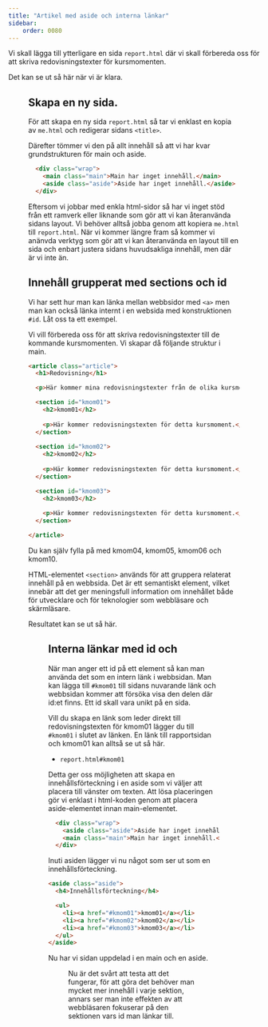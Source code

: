 ```yaml
---
title: "Artikel med aside och interna länkar" 
sidebar:
    order: 0080
---
```



Vi skall lägga till ytterligare en sida `report.html` där vi skall förbereda oss för att skriva redovisningstexter för kursmomenten.

Det kan se ut så här när vi är klara.


<Figure 
    src={report2}
    caption="En artikel med innehåll."
/>



## Skapa en ny sida.

För att skapa en ny sida `report.html` så tar vi enklast en kopia av `me.html` och redigerar sidans `<title>`.

Därefter tömmer vi den på allt innehåll så att vi har kvar grundstrukturen för main och aside.

```html title="Grundstrukturen för sidans huvudsakliga innehåll."
  <div class="wrap">
    <main class="main">Main har inget innehåll.</main>
    <aside class="aside">Aside har inget innehåll.</aside>
  </div>
```

Eftersom vi jobbar med enkla html-sidor så har vi inget stöd från ett ramverk eller liknande som gör att vi kan återanvända sidans layout. Vi behöver alltså jobba genom att kopiera `me.html` till `report.html`. När vi kommer längre fram så kommer vi anänvda verktyg som gör att vi kan återanvända en layout till en sida och enbart justera sidans huvudsakliga innehåll, men där är vi inte än.



## Innehåll grupperat med sections och id 

Vi har sett hur man kan länka mellan webbsidor med `<a>` men man kan också länka internt i en websida med konstruktionen `#id`. Låt oss ta ett exempel.

Vi vill förbereda oss för att skriva redovisningstexter till de kommande kursmomenten. Vi skapar då följande struktur i main.

```html title="Grundstruktur för report-sidan."
<article class="article">
  <h1>Redovisning</h1>

  <p>Här kommer mina redovisningstexter från de olika kursmomenten i denna kursen.</p>

  <section id="kmom01">
    <h2>kmom01</h2>
    
    <p>Här kommer redovisningstexten för detta kursmoment.</p>
  </section>
  
  <section id="kmom02">
    <h2>kmom02</h2>
    
    <p>Här kommer redovisningstexten för detta kursmoment.</p>
  </section>

  <section id="kmom03">
    <h2>kmom03</h2>
    
    <p>Här kommer redovisningstexten för detta kursmoment.</p>
  </section>

</article>
```

Du kan själv fylla på med kmom04, kmom05, kmom06 och kmom10.

HTML-elementet `<section>` används för att gruppera relaterat innehåll på en webbsida. Det är ett semantiskt element, vilket innebär att det ger meningsfull information om innehållet både för utvecklare och för teknologier som webbläsare och skärmläsare.

Resultatet kan se ut så här.


<Figure 
    src={report1}
    caption="Report-sidan är förberedd för att skriva redovisningstext."
/>



## Interna länkar med id och #

När man anger ett id på ett element så kan man använda det som en intern länk i webbsidan. Man kan lägga till `#kmom01` till sidans nuvarande länk och webbsidan kommer att försöka visa den delen där id:et finns. Ett id skall vara unikt på en sida.

Vill du skapa en länk som leder direkt till redovisningstexten för kmom01 lägger du till `#kmom01` i slutet av länken. En länk till rapportsidan och kmom01 kan alltså se ut så här.

* `report.html#kmom01`

Detta ger oss möjligheten att skapa en innehållsförteckning i en aside som vi väljer att placera till vänster om texten. Att lösa placeringen gör vi enklast i html-koden genom att placera aside-elementet innan main-elementet.

```html title="Byt plats på main och aside."
  <div class="wrap">
    <aside class="aside">Aside har inget innehåll.</aside>
    <main class="main">Main har inget innehåll.</main>
  </div>
```

Inuti asiden lägger vi nu något som ser ut som en innehållsförteckning.

```html title="En innehållsförteckning i en aside."
<aside class="aside">
  <h4>Innehållsförteckning</h4>

  <ul>
    <li><a href="#kmom01">kmom01</a></li>
    <li><a href="#kmom02">kmom02</a></li>
    <li><a href="#kmom03">kmom03</a></li>
  </ul>
</aside>
```

Nu har vi sidan uppdelad i en main och en aside.

<Figure 
    src={report2}
    caption="Report-sidan är uppdelad i aside och main."
/>

Nu är det svårt att testa att det fungerar, för att göra det behöver man mycket mer innehåll i varje sektion, annars ser man inte effekten av att webbläsaren fokuserar på den sektionen vars id man länkar till.
